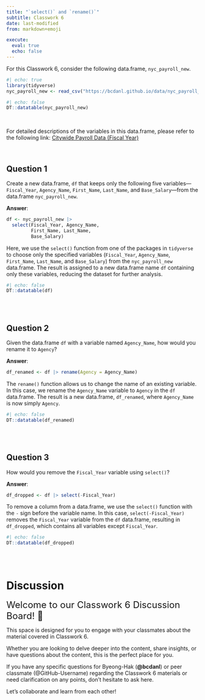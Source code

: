 ```yaml
---
title: "`select()` and `rename()`"
subtitle: Classwork 6
date: last-modified
from: markdown+emoji

execute: 
  eval: true
  echo: false
---
```


For this Classwork 6, consider the following data.frame, `nyc_payroll_new`.

```r
#| echo: true
library(tidyverse)
nyc_payroll_new <- read_csv("https://bcdanl.github.io/data/nyc_payroll_2024.csv")
```

```r
#| echo: false
DT::datatable(nyc_payroll_new)
```

<br>

For detailed descriptions of the variables in this data.frame, please refer to the following link: [Citywide Payroll Data (Fiscal Year)](https://data.cityofnewyork.us/City-Government/Citywide-Payroll-Data-Fiscal-Year-/k397-673e/about_data)

<br>

## Question 1
Create a new data.frame, `df` that keeps only the following five variables---`Fiscal_Year`, `Agency_Name`, `First_Name`, `Last_Name`, and `Base_Salary`---from the data.frame `nyc_payroll_new`.

**Answer**:

```r
df <- nyc_payroll_new |> 
  select(Fiscal_Year, Agency_Name,
         First_Name, Last_Name,
         Base_Salary)
```


Here, we use the `select()` function from one of the packages in `tidyverse` to choose only the specified variables (`Fiscal_Year`, `Agency_Name`, `First_Name`, `Last_Name`, and `Base_Salary`) from the `nyc_payroll_new` data.frame. The result is assigned to a new data.frame name `df` containing only these variables, reducing the dataset for further analysis.

```r
#| echo: false
DT::datatable(df)
```

<br><br>

## Question 2
Given the data.frame `df` with a variable named `Agency_Name`, how would you rename it to `Agency`?

**Answer**:

```r
df_renamed <- df |> rename(Agency = Agency_Name)
```


The `rename()` function allows us to change the name of an existing variable. In this case, we rename the `Agency_Name` variable to `Agency` in the `df` data.frame. The result is a new data.frame, `df_renamed`, where `Agency_Name` is now simply `Agency`.

```r
#| echo: false
DT::datatable(df_renamed)
```

<br><br>

## Question 3
How would you remove the `Fiscal_Year` variable using `select()`?

**Answer**:

```r
df_dropped <- df |> select(-Fiscal_Year)
```


To remove a column from a data.frame, we use the `select()` function with the `-` sign before the variable name. In this case, `select(-Fiscal_Year)` removes the `Fiscal_Year` variable from the `df` data.frame, resulting in `df_dropped`, which contains all variables except `Fiscal_Year`.

```r
#| echo: false
DT::datatable(df_dropped)
```

<br><br>

# Discussion 

<font size = "5">Welcome to our Classwork 6 Discussion Board! 👋 </font>

This space is designed for you to engage with your classmates about the material covered in Classwork 6.

Whether you are looking to delve deeper into the content, share insights, or have questions about the content, this is the perfect place for you.

If you have any specific questions for Byeong-Hak (**@bcdanl**) or peer classmate (@GitHub-Username) regarding the Classwork 6 materials or need clarification on any points, don't hesitate to ask here. 

Let's collaborate and learn from each other!
